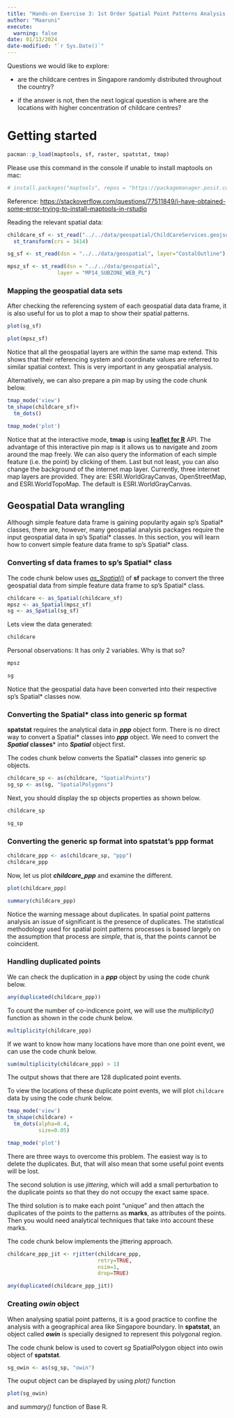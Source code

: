 ```yaml
---
title: "Hands-on Exercise 3: 1st Order Spatial Point Patterns Analysis Methods & 2nd Order Spatial Point Patterns Analysis Methods"
author: "Maaruni"
execute: 
  warning: false
date: 01/13/2024
date-modified: "`r Sys.Date()`"
---
```


Questions we would like to explore:

-   are the childcare centres in Singapore randomly distributed throughout the country?

-   if the answer is not, then the next logical question is where are the locations with higher concentration of childcare centres?

# Getting started

```r
pacman::p_load(maptools, sf, raster, spatstat, tmap)
```

Please use this command in the console if unable to install maptools on mac:

```r
# install.packages("maptools", repos = "https://packagemanager.posit.co/cran/2023-10-13")
```

Reference: <https://stackoverflow.com/questions/77511849/i-have-obtained-some-error-trying-to-install-maptools-in-rstudio>

Reading the relevant spatial data:

```r
childcare_sf <- st_read("../../data/geospatial/ChildCareServices.geojson") %>%
  st_transform(crs = 3414)
```

```r
sg_sf <- st_read(dsn = "../../data/geospatial", layer="CostalOutline")
```

```r
mpsz_sf <- st_read(dsn = "../../data/geospatial", 
                layer = "MP14_SUBZONE_WEB_PL")
```

### **Mapping the geospatial data sets**

After checking the referencing system of each geospatial data data frame, it is also useful for us to plot a map to show their spatial patterns.

```r
plot(sg_sf)
```

```r
plot(mpsz_sf)
```

Notice that all the geospatial layers are within the same map extend. This shows that their referencing system and coordinate values are referred to similar spatial context. This is very important in any geospatial analysis.

Alternatively, we can also prepare a pin map by using the code chunk below.

```r
tmap_mode('view')
tm_shape(childcare_sf)+
  tm_dots()
```

```r
tmap_mode('plot')
```

Notice that at the interactive mode, **tmap** is using [**leaflet for R**](https://rstudio.github.io/leaflet/) API. The advantage of this interactive pin map is it allows us to navigate and zoom around the map freely. We can also query the information of each simple feature (i.e. the point) by clicking of them. Last but not least, you can also change the background of the internet map layer. Currently, three internet map layers are provided. They are: ESRI.WorldGrayCanvas, OpenStreetMap, and ESRI.WorldTopoMap. The default is ESRI.WorldGrayCanvas.

## **Geospatial Data wrangling**

Although simple feature data frame is gaining popularity again sp’s Spatial\* classes, there are, however, many geospatial analysis packages require the input geospatial data in sp’s Spatial\* classes. In this section, you will learn how to convert simple feature data frame to sp’s Spatial\* class.

### **Converting sf data frames to sp’s Spatial\* class**

The code chunk below uses [*as_Spatial()*](https://r4gdsa.netlify.app/chap04.html) of **sf** package to convert the three geospatial data from simple feature data frame to sp’s Spatial\* class.

```r
childcare <- as_Spatial(childcare_sf)
mpsz <- as_Spatial(mpsz_sf)
sg <- as_Spatial(sg_sf)
```

Lets view the data generated:

```r
childcare
```

Personal observations: It has only 2 variables. Why is that so?

```r
mpsz
```

```r
sg
```

Notice that the geospatial data have been converted into their respective sp’s Spatial\* classes now.

### **Converting the Spatial\* class into generic sp format**

**spatstat** requires the analytical data in ***ppp*** object form. There is no direct way to convert a Spatial\* classes into ***ppp*** object. We need to convert the ***Spatial*** **classes**\* into ***Spatial*** object first.

The codes chunk below converts the Spatial\* classes into generic sp objects.

```r
childcare_sp <- as(childcare, "SpatialPoints")
sg_sp <- as(sg, "SpatialPolygons")
```

Next, you should display the sp objects properties as shown below.

```r
childcare_sp
```

```r
sg_sp
```

### **Converting the generic sp format into spatstat’s ppp format**

```r
childcare_ppp <- as(childcare_sp, "ppp")
childcare_ppp
```

Now, let us plot ***childcare_ppp*** and examine the different.

```r
plot(childcare_ppp)
```

```r
summary(childcare_ppp)
```

Notice the warning message about duplicates. In spatial point patterns analysis an issue of significant is the presence of duplicates. The statistical methodology used for spatial point patterns processes is based largely on the assumption that process are *simple*, that is, that the points cannot be coincident.

### **Handling duplicated points**

We can check the duplication in a ***ppp*** object by using the code chunk below.

```r
any(duplicated(childcare_ppp))
```

To count the number of co-indicence point, we will use the *multiplicity()* function as shown in the code chunk below.

```r
multiplicity(childcare_ppp)
```

If we want to know how many locations have more than one point event, we can use the code chunk below.

```r
sum(multiplicity(childcare_ppp) > 1)
```

The output shows that there are 128 duplicated point events.

To view the locations of these duplicate point events, we will plot `childcare` data by using the code chunk below.

```r
tmap_mode('view')
tm_shape(childcare) +
  tm_dots(alpha=0.4, 
          size=0.05)
```

```r
tmap_mode('plot')
```

There are three ways to overcome this problem. The easiest way is to delete the duplicates. But, that will also mean that some useful point events will be lost.

The second solution is use *jittering*, which will add a small perturbation to the duplicate points so that they do not occupy the exact same space.

The third solution is to make each point “unique” and then attach the duplicates of the points to the patterns as **marks**, as attributes of the points. Then you would need analytical techniques that take into account these marks.

The code chunk below implements the jittering approach.

```r
childcare_ppp_jit <- rjitter(childcare_ppp, 
                             retry=TRUE, 
                             nsim=1, 
                             drop=TRUE)
```

```r
any(duplicated(childcare_ppp_jit))
```

### **Creating *owin* object**

When analysing spatial point patterns, it is a good practice to confine the analysis with a geographical area like Singapore boundary. In **spatstat**, an object called ***owin*** is specially designed to represent this polygonal region.

The code chunk below is used to covert *sg* SpatialPolygon object into owin object of **spatstat**.

```r
sg_owin <- as(sg_sp, "owin")
```

The ouput object can be displayed by using *plot()* function

```r
plot(sg_owin)
```

and *summary()* function of Base R.
